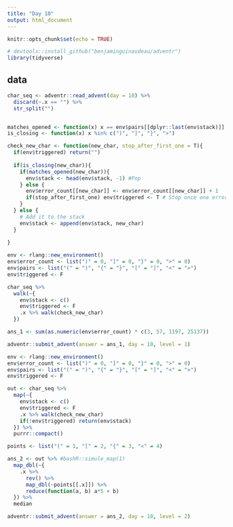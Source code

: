 ```yaml
---
title: "Day 10"
output: html_document
---
```


```r
knitr::opts_chunk$set(echo = TRUE)

# devtools::install_github("benjaminguinaudeau/adventr")
library(tidyverse)
```

## data

```r
char_seq <- adventr::read_advent(day = 10) %>%
  discard(~.x == "") %>%
  str_split("")


matches_opened <- function(x) x == env$pairs[[dplyr::last(env$stack)]]
is_closing <- function(x) x %in% c(")", "]", "}", ">")

check_new_char <- function(new_char, stop_after_first_one = T){
  if(env$triggered) return("")
  
  if(is_closing(new_char)){
    if(matches_opened(new_char)){
      env$stack <- head(env$stack, -1) #Pop
    } else {
      env$error_count[[new_char]] <- env$error_count[[new_char]] + 1
      if(stop_after_first_one) env$triggered <- T # Stop once one error was found
    }
  } else {
    # Add it to the stack
    env$stack <- append(env$stack, new_char)
  }
  
}

env <- rlang::new_environment()
env$error_count <- list(")" = 0, "]" = 0, "}" = 0, ">" = 0)
env$pairs <- list("(" = ")", "{" = "}", "[" = "]", "<" = ">")
env$triggered <- F

char_seq %>%
  walk(~{
    env$stack <- c()
    env$triggered <- F
    .x %>% walk(check_new_char)
  })

ans_1 <- sum(as.numeric(env$error_count) * c(3, 57, 1197, 25137))

adventr::submit_advent(answer = ans_1, day = 10, level = 1) 
```


```r
env <- rlang::new_environment()
env$error_count <- list(")" = 0, "]" = 0, "}" = 0, ">" = 0)
env$pairs <- list("(" = ")", "{" = "}", "[" = "]", "<" = ">")
env$triggered <- F

out <- char_seq %>%
  map(~{
    env$stack <- c()
    env$triggered <- F
    .x %>% walk(check_new_char)
    if(!env$triggered) return(env$stack)
  }) %>%
  purrr::compact()

points <- list("(" = 1, "[" = 2, "{" = 3, "<" = 4)

ans_2 <- out %>% #bashR::simule_map(1)
  map_dbl(~{
    .x %>%
      rev() %>%
      map_dbl(~points[[.x]]) %>%
      reduce(function(a, b) a*5 + b)
  }) %>%
  median

adventr::submit_advent(answer = ans_2, day = 10, level = 2) 
```

